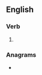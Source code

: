 ==English==

===Verb===
{{head|en|verb form}}

# {{en-past of|distance}}

===Anagrams===
* {{anagrams|en|candidest}}